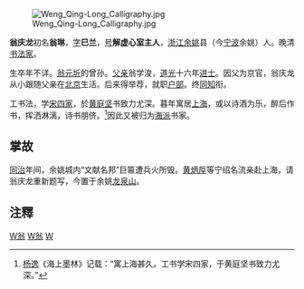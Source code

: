 [[File:Weng_Qing-Long_Calligraphy.jpg|thumb]]

'''翁庆龙'''初名'''翁琳'''，[[表字|字]]'''巳兰'''，[[号|号]]'''解虚心室主人'''，[[浙江|浙江]][[余姚|余姚]]县（今[[宁波|宁波]]余姚）人。晚清[[书法家|书法家]]。

生卒年不详。[[翁元圻|翁元圻]]的曾孙。[[父亲|父亲]]翁学浚，[[道光|道光]]十六年[[进士|进士]]。因父为京官，翁庆龙从小跟随父亲在[[北京|北京]]生活。后来得举荐，就职[[户部|户部]]。终[[同知|同知]]衔。

工书法，学[[宋四家|宋四家]]，於[[黄庭坚|黄庭坚]]书致力尤深。暮年寓居[[上海|上海]]，或以诗酒为乐，醉后作书，挥洒淋漓，诗书朋侪。<ref>[[杨逸|杨逸]]《海上墨林》记载：“寓上海甚久。工书学宋四家，于黄庭坚书致力尤深。”</ref>因此又被归为[[海派|海派]]书家。

==掌故==
[[同治|同治]]年间，余姚城内“文献名邦”巨匾遭兵火所毁。[[黄炳垕|黄炳垕]]等宁绍名流亲赴上海，请翁庆龙重新题写，今置于余姚[[龍泉山_(餘姚)|龙泉山]]。

==注釋==
{{reflist}}

[[Category:清朝书法家|W翁]]
[[Category:余姚人|W翁]]
[[Category:翁姓|W]]